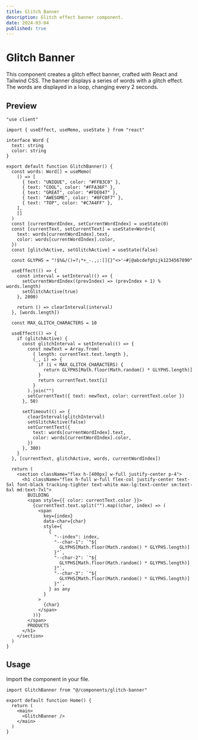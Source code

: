 ```yaml
---
title: Glitch Banner
description: Glitch effect banner component.
date: 2024-03-04
published: true
---
```


# Glitch Banner

This component creates a glitch effect banner, crafted with React and Tailwind CSS. The banner displays a series of words with a glitch effect. The words are displayed in a loop, changing every 2 seconds.

## Preview

<ComponentPreview name="glitch" />

```tsx
"use client"

import { useEffect, useMemo, useState } from "react"

interface Word {
  text: string
  color: string
}

export default function GlitchBanner() {
  const words: Word[] = useMemo(
    () => [
      { text: "UNIQUE", color: "#FFB3C0" },
      { text: "COOL", color: "#FFA36F" },
      { text: "GREAT", color: "#FDE047" },
      { text: "AWESOME", color: "#8FC0F7" },
      { text: "TOP", color: "#C7A4FF" },
    ],
    []
  )
  const [currentWordIndex, setCurrentWordIndex] = useState(0)
  const [currentText, setCurrentText] = useState<Word>({
    text: words[currentWordIndex].text,
    color: words[currentWordIndex].color,
  })
  const [glitchActive, setGlitchActive] = useState(false)

  const GLYPHS = "!$%&/()=?¡*+_-.,;:[]{}^<>'~#|@abcdefghijk1234567890"

  useEffect(() => {
    const interval = setInterval(() => {
      setCurrentWordIndex((prevIndex) => (prevIndex + 1) % words.length)
      setGlitchActive(true)
    }, 2000)

    return () => clearInterval(interval)
  }, [words.length])

  const MAX_GLITCH_CHARACTERS = 10

  useEffect(() => {
    if (glitchActive) {
      const glitchInterval = setInterval(() => {
        const newText = Array.from(
          { length: currentText.text.length },
          (_, i) => {
            if (i < MAX_GLITCH_CHARACTERS) {
              return GLYPHS[Math.floor(Math.random() * GLYPHS.length)]
            }
            return currentText.text[i]
          }
        ).join("")
        setCurrentText({ text: newText, color: currentText.color })
      }, 50)

      setTimeout(() => {
        clearInterval(glitchInterval)
        setGlitchActive(false)
        setCurrentText({
          text: words[currentWordIndex].text,
          color: words[currentWordIndex].color,
        })
      }, 300)
    }
  }, [currentText, glitchActive, words, currentWordIndex])

  return (
    <section className="flex h-[400px] w-full justify-center p-4">
      <h1 className="flex h-full w-full flex-col justify-center text-5xl font-black tracking-tighter text-white max-lg:text-center sm:text-6xl md:text-7xl">
        BUILDING
        <span style={{ color: currentText.color }}>
          {currentText.text.split("").map((char, index) => (
            <span
              key={index}
              data-char={char}
              style={
                {
                  "--index": index,
                  "--char-1": `"${
                    GLYPHS[Math.floor(Math.random() * GLYPHS.length)]
                  }"`,
                  "--char-2": `"${
                    GLYPHS[Math.floor(Math.random() * GLYPHS.length)]
                  }"`,
                  "--char-3": `"${
                    GLYPHS[Math.floor(Math.random() * GLYPHS.length)]
                  }"`,
                } as any
              }
            >
              {char}
            </span>
          ))}
        </span>
        PRODUCTS
      </h1>
    </section>
  )
}
```

## Usage

Import the component in your file.

```tsx {1,6}
import GlitchBanner from "@/components/glitch-banner"

export default function Home() {
  return (
    <main>
      <GlitchBanner />
    </main>
  )
}
```
